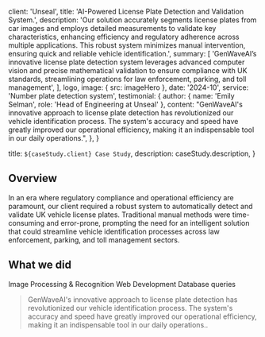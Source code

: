
  client: 'Unseal',
  title: 'AI-Powered License Plate Detection and Validation System.',
  description:
    'Our solution accurately segments license plates from car images and employs detailed measurements to validate key characteristics, enhancing efficiency and regulatory adherence across multiple applications. This robust system minimizes manual intervention, ensuring quick and reliable vehicle identification.',
  summary: [
    'GenWaveAI’s innovative license plate detection system leverages advanced computer vision and precise mathematical validation to ensure compliance with UK standards, streamlining operations for law enforcement, parking, and toll management',
  ],
  logo,
  image: { src: imageHero },
  date: '2024-10',
  service: 'Number plate detection system',
  testimonial: {
    author: { name: 'Emily Selman', role: 'Head of Engineering at Unseal' },
    content:
      "GenWaveAI's innovative approach to license plate detection has revolutionized our vehicle identification process. The system's accuracy and speed have greatly improved our operational efficiency, making it an indispensable tool in our daily operations.",
  },
}

  title: `${caseStudy.client} Case Study`,
  description: caseStudy.description,
}

## Overview

In an era where regulatory compliance and operational efficiency are paramount, our client required a robust system to automatically detect and validate UK vehicle license plates. Traditional manual methods were time-consuming and error-prone, prompting the need for an intelligent solution that could streamline vehicle identification processes across law enforcement, parking, and toll management sectors.

## What we did

<TagList>
  <TagListItem>Image Processing & Recognition</TagListItem>
  <TagListItem>Web Development</TagListItem>
  <TagListItem>Database queries</TagListItem>
</TagList>

<Blockquote
  author={{ name: 'Emily Selman', role: 'Head of Engineering at Unseal' }}
  image={{ src: imageEmilySelman }}
>
  GenWaveAI's innovative approach to license plate detection has revolutionized our vehicle identification process. The system's accuracy and speed have greatly improved our operational efficiency, making it an indispensable tool in our daily operations..
</Blockquote>

<StatList>
  <StatListItem value="98%" label="Algorithm Accuracy" />
  <StatListItem value="100%" label="Response Time" />
  <StatListItem value="1000ms" label="Response latency" />
  <StatListItem value="3" label="Active nodes" />
</StatList>
